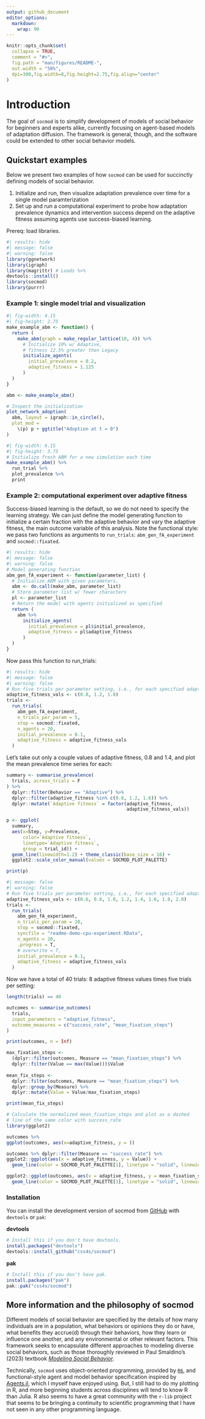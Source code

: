 ```yaml
---
output: github_document
editor_options: 
  markdown: 
    wrap: 90
---
```


<!-- README.md is generated from README.Rmd. Please edit that file -->

```r
knitr::opts_chunk$set(
  collapse = TRUE,
  comment = "#>",
  fig.path = "man/figures/README-",
  out.width = "50%",
  dpi=300,fig.width=8,fig.height=2.75,fig.align="center"
)
```

# Introduction

The goal of `socmod` is to simplify development of models of social behavior for beginners
and experts alike, currently focusing on agent-based models of adaptation diffusion. The
framework is general, though, and the software could be extended to other social behavior
models.

## Quickstart examples

Below we present two examples of how `socmod` can be used for succinctly defining models
of social behavior.

1.  Initialize and run, then visualize adaptation prevalence over time for a single model
    paramterization
2.  Set up and run a computational experiment to probe how adaptation prevalence dynamics
    and intervention success depend on the adaptive fitness assuming agents use
    success-biased learning.

Prereq: load libraries.

```r
#| results: hide
#| message: false
#| warning: false
library(ggnetwork)
library(igraph)
library(magrittr) # Loads %>%
devtools::install()
library(socmod)
library(purrr)
```

### Example 1: single model trial and visualization

```r
#| fig-width: 4.15
#| fig-height: 2.75
make_example_abm <- function() {
  return (
    make_abm(graph = make_regular_lattice(10, 4)) %>%
      # Initialize 10% w/ Adaptive,
      # fitness 12.5% greater than Legacy
      initialize_agents(
        initial_prevalence = 0.2,  
        adaptive_fitness = 1.125
      )
  )
}

abm <- make_example_abm()

# Inspect the initialization
plot_network_adoption(
  abm, layout = igraph::in_circle(), 
  plot_mod = 
    \(p) p + ggtitle("Adoption at t = 0")
)
```

```r
#| fig-width: 6.15
#| fig-height: 3.75
# Initialize fresh ABM for a new simulation each time
make_example_abm() %>%
  run_trial %>%
  plot_prevalence %>%
  print
```



### Example 2: computational experiment over adaptive fitness

Success-biased learning is the default, so we do not need to specify the learning
strategy. We can just define the model generating function to initialize a certain
fraction with the adaptive behavior and vary the adaptive fitness, the main outcome
variable of this analysis. Note the functional style: we pass two functions as arguments
to `run_trials`: `abm_gen_fA_experiment` and `socmod::fixated`.

```r
#| results: hide
#| message: false
#| warning: false
# Model generating function
abm_gen_fA_experiment <- function(parameter_list) {
  # Initialize ABM with given parameters.
  abm <- do.call(make_abm, parameter_list)
  # Store parameter list w/ fewer characters
  pl <- parameter_list
  # Return the model with agents initialized as specified
  return (
    abm %>% 
      initialize_agents(
        initial_prevalence = pl$initial_prevalence,
        adaptive_fitness = pl$adaptive_fitness
      )
  )
}
```

Now pass this function to run_trials:

```r
#| results: hide
#| message: false
#| warning: false
# Run five trials per parameter setting, i.e., for each specified adaptive_fitness
adaptive_fitness_vals <- c(0.8, 1.2, 1.8)
trials <- 
  run_trials(
    abm_gen_fA_experiment, 
    n_trials_per_param = 5,
    stop = socmod::fixated,
    n_agents = 20,
    initial_prevalence = 0.1,
    adaptive_fitness = adaptive_fitness_vals
  )
```



Let's take out only a couple values of adaptive fitness, 0.8 and 1.4, and plot the mean
prevalence time series for each:

```r

summary <- summarise_prevalence(
  trials, across_trials = F
) %>%
  dplyr::filter(Behavior == "Adaptive") %>%
  dplyr::filter(adaptive_fitness %in% c(0.8, 1.2, 1.6)) %>%
  dplyr::mutate(`Adaptive fitness` = factor(adaptive_fitness,
                                            adaptive_fitness_vals))

p <- ggplot(
  summary, 
  aes(x=Step, y=Prevalence, 
      color=`Adaptive fitness`, 
      linetype=`Adaptive fitness`,
      group = trial_id)) +
  geom_line(linewidth=1.2) + theme_classic(base_size = 16) +
  ggplot2::scale_color_manual(values = SOCMOD_PLOT_PALETTE)

print(p)
```
```r
#| message: false
#| warning: false
# Run five trials per parameter setting, i.e., for each specified adaptive_fitness
adaptive_fitness_vals <- c(0.6, 0.8, 1.0, 1.2, 1.4, 1.6, 1.8, 2.0)
trials <- 
  run_trials(
    abm_gen_fA_experiment, 
    n_trials_per_param = 20,
    stop = socmod::fixated,
    syncfile = "readme-demo-cpu-experiment.RData",
    n_agents = 20,
    .progress = T,
    # overwrite = T,
    initial_prevalence = 0.1,
    adaptive_fitness = adaptive_fitness_vals
  )
```

Now we have a total of 40 trials: 8 adaptive fitness values times five trials per setting:

```r
length(trials) == 40
```
```r
outcomes <- summarise_outcomes(
  trials, 
  input_parameters = "adaptive_fitness", 
  outcome_measures = c("success_rate", "mean_fixation_steps")
) 

print(outcomes, n = Inf)
```

```r
max_fixation_steps <- 
  (dplyr::filter(outcomes, Measure == "mean_fixation_steps") %>%
  dplyr::filter(Value == max(Value)))$Value
  
mean_fix_steps <- 
  dplyr::filter(outcomes, Measure == "mean_fixation_steps") %>%
  dplyr::group_by(Measure) %>%
  dplyr::mutate(Value = Value/max_fixation_steps)

print(mean_fix_steps)
```

```r
# Calculate the normalized mean_fixation_steps and plot as a dashed
# line of the same color with success_rate
library(ggplot2)

outcomes %>% 
ggplot(outcomes, aes(x=adaptive_fitness, y = ))
```


```R
outcomes %>% dplyr::filter(Measure == "success_rate") %>%
ggplot2::ggplot(aes(x = adaptive_fitness, y = Value)) +
  geom_line(color = SOCMOD_PLOT_PALETTE[1], linetype = "solid", linewidth=1.5) + geom_line(mean_fix_steps, mapping = aes(x=adaptive_fitness, y = Value), color = SOCMOD_PLOT_PALETTE[1], linetype = "dashed") + theme_classic(base_size = 16) + xlab("Adaptive fitness") + ylab("Success rate/norm. fix. time")
```

```r
ggplot2::ggplot(outcomes, aes(x = adaptive_fitness, y = mean_fixation_steps)) +
  geom_line(color = SOCMOD_PLOT_PALETTE[1], linetype = "solid", linewidth=1.5) + theme_classic(base_size = 16) + xlab("Adaptive fitness") + ylab("")
```

### Installation

You can install the development version of socmod from [GitHub](https://github.com/) with
`devtools` or `pak`:

**devtools**

```r
# Install this if you don't have devtools.
install.packages("devtools")
devtools::install_github("css4s/socmod")
```

**pak**

```r
# Install this if you don't have pak.
install.packages("pak")
pak::pak("css4s/socmod")
```

## More information and the philosophy of socmod

Different models of social behavior are specified by the details of how many individuals
are in a population, what behaviors or opinions they do or have, what benefits they
accrue(d) through their behaviors, how they learn or influence one another, and any
environmental or other relevant factors. This framework seeks to encapsulate different
approaches to modeling diverse social behaviors, such as those thoroughly reviewed in Paul
Smaldino's (2023) textbook [*Modeling Social
Behavior*](https://press.princeton.edu/books/paperback/9780691224145/modeling-social-behavior?srsltid=AfmBOop2zNSsOtNlOMs6uaLTlAQs8saVMC_I6y_OnyklIKz-GUnoNapR).

Technically, `socmod` uses object-oriented programming, provided by
[`R6`](https://r6.r-lib.org/), and functional-style agent and model behavior specification
inspired by [Agents.jl](https://juliadynamics.github.io/Agents.jl/stable/), which I myself
have enjoyed using. But, I still had to do my plotting in R, and more beginning students
across disciplines will tend to know R than Julia. R also seems to have a great community
with the `r-lib` project that seems to be bringing a continuity to scientific programming
that I have not seen in any other programming language.
